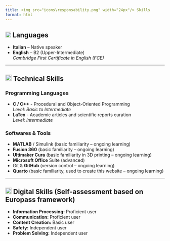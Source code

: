 ```yaml
---
title: <img src="icons\responsability.png" width="24px"/> Skills
format: html
---
```



## <img src="icons\language-exchange.png" width="18px"/> Languages
- **Italian** – Native speaker  
- **English** – B2 (Upper-Intermediate)  
  *Cambridge First Certificate in English (FCE)*

---

## <img src="icons\user-skill-gear.png" width="20px"/> Technical Skills

### Programming Languages
- **C / C++** - Procedural and Object-Oriented Programming<br> 
  *Level: Basic to Intermediate*
- **LaTex** - Academic articles and scientific reports curation<br>
  *Level: Intermediate*

### Softwares & Tools
- **MATLAB** / Simulink (basic familiarity – ongoing learning)
- **Fusion 360** (basic familiarity – ongoing learning)
- **Ultimaker Cura** (basic familiarity in 3D printing – ongoing learning)
- **Microsoft Office** Suite (advanced)
- Git & **GitHub** (version control – ongoing learning)
- **Quarto** (basic familiarity, used to create this website – ongoing learning)

---

## <img src="icons\digital-key.png" width="20px"/> Digital Skills (Self-assessment based on Europass framework)

- **Information Processing:** Proficient user  
- **Communication:** Proficient user  
- **Content Creation:** Basic user  
- **Safety:** Independent user  
- **Problem Solving:** Independent user